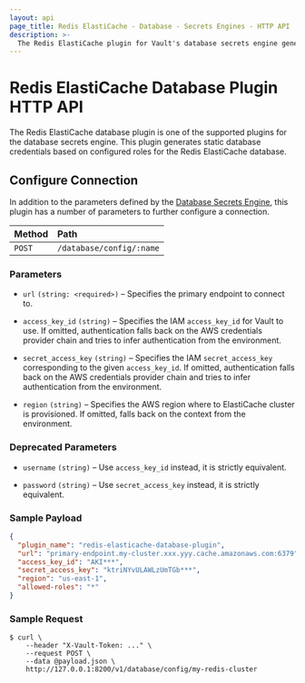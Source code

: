 ```yaml
---
layout: api
page_title: Redis ElastiCache - Database - Secrets Engines - HTTP API
description: >-
  The Redis ElastiCache plugin for Vault's database secrets engine generates new passwords for ElastiCache users.
---
```


# Redis ElastiCache Database Plugin HTTP API

The Redis ElastiCache database plugin is one of the supported plugins for the database
secrets engine. This plugin generates static database credentials based on
configured roles for the Redis ElastiCache database.

## Configure Connection

In addition to the parameters defined by the [Database
Secrets Engine](/api-docs/secret/databases#configure-connection), this plugin
has a number of parameters to further configure a connection.

| Method | Path                     |
| :----- | :----------------------- |
| `POST` | `/database/config/:name` |

### Parameters

- `url` `(string: <required>)` – Specifies the primary endpoint to connect to.

- `access_key_id` `(string)` – Specifies the IAM `access_key_id` for Vault to use. If omitted, authentication falls back on
the AWS credentials provider chain and tries to infer authentication from the environment.

- `secret_access_key` `(string)` – Specifies the IAM `secret_access_key` corresponding to the given `access_key_id`.
If omitted, authentication falls back on the AWS credentials provider chain and tries to infer authentication from the environment.

- `region` `(string)` – Specifies the AWS region where to ElastiCache cluster is provisioned. If omitted, falls back on
the context from the environment.

### Deprecated Parameters

- `username` `(string)` – Use `access_key_id` instead, it is strictly equivalent.

- `password` `(string)` – Use `secret_access_key` instead, it is strictly equivalent.

### Sample Payload

```json
{
  "plugin_name": "redis-elasticache-database-plugin",
  "url": "primary-endpoint.my-cluster.xxx.yyy.cache.amazonaws.com:6379",
  "access_key_id": "AKI***",
  "secret_access_key": "ktriNYvULAWLzUmTGb***",
  "region": "us-east-1",
  "allowed-roles": "*"
}
```

### Sample Request

```shell-session
$ curl \
    --header "X-Vault-Token: ..." \
    --request POST \
    --data @payload.json \
    http://127.0.0.1:8200/v1/database/config/my-redis-cluster
```
